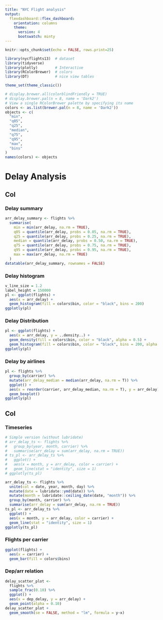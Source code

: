 ```yaml
---
title: "NYC Flight analysis"
output:
  flexdashboard::flex_dashboard:
    orientation: columns
    theme: 
      version: 4
      bootswatch: minty
---
```


```r
knitr::opts_chunk$set(echo = FALSE, rows.print=25)

library(nycflights13)  # dataset
library(tidyverse)
library(plotly)        # Interactive 
library(RColorBrewer)  # colors
library(DT)            # nice view tables

theme_set(theme_classic())

# display.brewer.all(colorblindFriendly = TRUE)
# display.brewer.pal(n = 8, name = 'Dark2')
# View a single RColorBrewer palette by specifying its name
colors <- as.list(brewer.pal(n = 8, name = 'Dark2'))
objects <- c(
  "min",
  "q05",
  "q25",
  "median",
  "q75",
  "q95",
  "max",
  "bins"
)
names(colors) <- objects
```



# Delay Analysis

## Col {.tabset .tabset-fade}
   
### Delay summary

```r
arr_delay_summary <- flights %>% 
  summarise(
    min = min(arr_delay, na.rm = TRUE),
    q05 = quantile(arr_delay, probs = 0.05, na.rm = TRUE),
    q25 = quantile(arr_delay, probs = 0.25, na.rm = TRUE),
    median = quantile(arr_delay, probs = 0.50, na.rm = TRUE),
    q75 = quantile(arr_delay, probs = 0.75, na.rm = TRUE),
    q95 = quantile(arr_delay, probs = 0.95, na.rm = TRUE),
    max = max(arr_delay, na.rm = TRUE)
  )
datatable(arr_delay_summary, rownames = FALSE)
```

### Delay histogram

<!--
create a histogram of the arrival delays using the table 'flights' and 200 bins.
Then use ggplotly to make it interactive.
-->

```r
v_line_size = 1.2
label_height = 150000
pl <- ggplot(flights) + 
  aes(x = arr_delay) +
  geom_histogram(fill = colors$bin, color = "black", bins = 200)
ggplotly(pl)
```


### Delay Distribution

<!--
change the previous plot into a density histogram and add a density geometry layer
-->

```r
pl <- ggplot(flights) + 
  aes(x = arr_delay, y = ..density..) +
  geom_density(fill = colors$bin, color = "black", alpha = 0.5) +
  geom_histogram(fill = colors$bin, color = "black", bins = 200, alpha = 0.5)
ggplotly(pl)
```


### Delay by airlines

<!-- 
create a boxplot of the 'arr_delay' separated by carrier. Reorder carrier by their median
-->

```r
pl <- flights %>%
  group_by(carrier) %>% 
  mutate(arr_delay_median = median(arr_delay, na.rm = T)) %>% 
  ggplot() + 
  aes(x = reorder(carrier, arr_delay_median, na.rm = T), y = arr_delay) +
  geom_boxplot()
ggplotly(pl)
```


## Col {.tabset .tabset-fade}



### Timeseries

<!--
Create the time series of the total arr_delay in a mount by carrier. Plot with line geometry ('geom_line')
-->

```r
# Simple version (without lubridate)
# arr_delay_ts <- flights %>% 
#   group_by(year, month, carrier) %>% 
#   summarise(arr_delay = sum(arr_delay, na.rm = TRUE))
# ts_pl <- arr_delay_ts %>% 
#   ggplot() +
#   aes(x = month, y = arr_delay, color = carrier) +
#   geom_line(stat = "identity", size = 1)
# ggplotly(ts_pl)
```


```r
arr_delay_ts <- flights %>% 
  unite(col = date, year, month, day) %>% 
  mutate(date = lubridate::ymd(date)) %>% 
  mutate(month = lubridate::ceiling_date(date, "month")) %>% 
  group_by(month, carrier) %>% 
  summarise(arr_delay = sum(arr_delay, na.rm = TRUE))
ts_pl <- arr_delay_ts %>% 
  ggplot() +
  aes(x = month, y = arr_delay, color = carrier) +
  geom_line(stat = "identity", size = 1)
ggplotly(ts_pl)
```




### Flights per carrier

<!--
Create a barplot of the count of flights by carrier
-->

```r
ggplot(flights) +
  aes(x = carrier) + 
  geom_bar(fill = colors$bins)
```


### Dep/arr relation

<!--

-->

```r
delay_scatter_plot <- 
  flights %>% 
  sample_frac(0.10) %>% 
  ggplot() + 
  aes(x = dep_delay, y = arr_delay) + 
  geom_point(alpha = 0.10)
delay_scatter_plot +
  geom_smooth(se = FALSE, method = "lm", formula = y~x)
```
